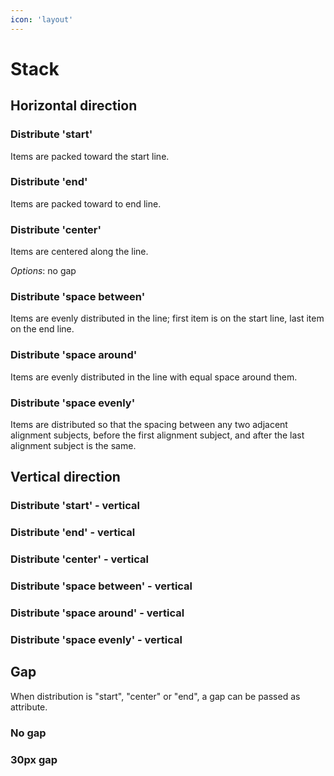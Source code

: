 ```yaml
---
icon: 'layout'
---
```



# Stack

## Horizontal direction

### Distribute 'start'

Items are packed toward the start line.

<Wrapper checkerBoard>
  <Stack distribute='start'>
    <Icon icon='square' />
    <Icon icon='square' />
    <Icon icon='square' />
  </Stack>
</Wrapper>

### Distribute 'end'

Items are packed toward to end line.

<Wrapper checkerBoard>
  <Stack distribute='end'>
    <Icon icon='square' />
    <Icon icon='square' />
    <Icon icon='square' />
  </Stack>
</Wrapper>

### Distribute 'center'

Items are centered along the line.

_Options_: no gap

<Wrapper checkerBoard>
  <Stack distribute='center'>
    <Icon icon='square' />
    <Icon icon='square' />
    <Icon icon='square' />
  </Stack>
</Wrapper>

### Distribute 'space between'

Items are evenly distributed in the line; first item is on the start line, last item on the end line.

<Wrapper checkerBoard>
  <Stack distribute='space-between'>
    <Icon icon='square' />
    <Icon icon='square' />
    <Icon icon='square' />
  </Stack>
</Wrapper>

### Distribute 'space around'

Items are evenly distributed in the line with equal space around them.

<Wrapper checkerBoard>
  <Stack distribute='space-around'>
    <Icon icon='square' />
    <Icon icon='square' />
    <Icon icon='square' />
  </Stack>
</Wrapper>

### Distribute 'space evenly'

Items are distributed so that the spacing between any two adjacent alignment subjects, before the first alignment subject, and after the last alignment subject is the same.

<Wrapper checkerBoard>
  <Stack distribute='space-evenly'>
    <Icon icon='square' />
    <Icon icon='square' />
    <Icon icon='square' />
  </Stack>
</Wrapper>

## Vertical direction

### Distribute 'start' - vertical

<Wrapper checkerBoard minHeight='200px'>
  <Stack distribute='start' direction='vertical'>
    <Icon icon='square' />
    <Icon icon='square' />
    <Icon icon='square' />
  </Stack>
</Wrapper>

### Distribute 'end' - vertical

<Wrapper checkerBoard minHeight='200px'>
  <Stack distribute='end' direction='vertical'>
    <Icon icon='square' />
    <Icon icon='square' />
    <Icon icon='square' />
  </Stack>
</Wrapper>

### Distribute 'center' - vertical

<Wrapper checkerBoard minHeight='200px'>
  <Stack distribute='center' direction='vertical'>
    <Icon icon='square' />
    <Icon icon='square' />
    <Icon icon='square' />
  </Stack>
</Wrapper>

### Distribute 'space between' - vertical

<Wrapper checkerBoard minHeight='200px'>
  <Stack distribute='space-between' direction='vertical'>
    <Icon icon='square' />
    <Icon icon='square' />
    <Icon icon='square' />
  </Stack>
</Wrapper>

### Distribute 'space around' - vertical

<Wrapper checkerBoard minHeight='200px'>
  <Stack distribute='space-around' direction='vertical'>
    <Icon icon='square' />
    <Icon icon='square' />
    <Icon icon='square' />
  </Stack>
</Wrapper>

### Distribute 'space evenly' - vertical

<Wrapper checkerBoard minHeight='200px'>
  <Stack distribute='space-evenly' direction='vertical'>
    <Icon icon='square' />
    <Icon icon='square' />
    <Icon icon='square' />
  </Stack>
</Wrapper>

## Gap

When distribution is "start", "center" or "end", a gap can be passed as attribute.

### No gap

<Wrapper checkerBoard>
  <Stack distribute='start' gap={0}>
    <Icon icon='square' />
    <Icon icon='square' />
    <Icon icon='square' />
  </Stack>
</Wrapper>

### 30px gap

<Wrapper checkerBoard>
  <Stack distribute='start' gap={30}>
    <Icon icon='square' />
    <Icon icon='square' />
    <Icon icon='square' />
  </Stack>
</Wrapper>
